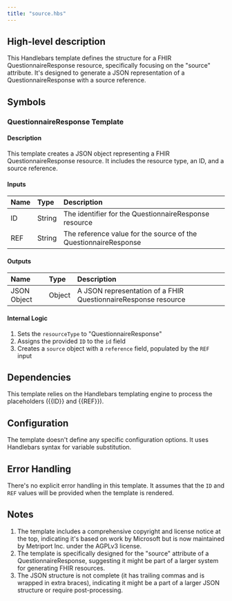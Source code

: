 ```yaml
---
title: "source.hbs"
---
```


## High-level description
This Handlebars template defines the structure for a FHIR QuestionnaireResponse resource, specifically focusing on the "source" attribute. It's designed to generate a JSON representation of a QuestionnaireResponse with a source reference.

## Symbols

### QuestionnaireResponse Template
#### Description
This template creates a JSON object representing a FHIR QuestionnaireResponse resource. It includes the resource type, an ID, and a source reference.

#### Inputs
| Name | Type | Description |
|:-----|:-----|:------------|
| ID | String | The identifier for the QuestionnaireResponse resource |
| REF | String | The reference value for the source of the QuestionnaireResponse |

#### Outputs
| Name | Type | Description |
|:-----|:-----|:------------|
| JSON Object | Object | A JSON representation of a FHIR QuestionnaireResponse resource |

#### Internal Logic
1. Sets the `resourceType` to "QuestionnaireResponse"
2. Assigns the provided `ID` to the `id` field
3. Creates a `source` object with a `reference` field, populated by the `REF` input

## Dependencies
This template relies on the Handlebars templating engine to process the placeholders ({{ID}} and {{REF}}).

## Configuration
The template doesn't define any specific configuration options. It uses Handlebars syntax for variable substitution.

## Error Handling
There's no explicit error handling in this template. It assumes that the `ID` and `REF` values will be provided when the template is rendered.

## Notes
1. The template includes a comprehensive copyright and license notice at the top, indicating it's based on work by Microsoft but is now maintained by Metriport Inc. under the AGPLv3 license.
2. The template is specifically designed for the "source" attribute of a QuestionnaireResponse, suggesting it might be part of a larger system for generating FHIR resources.
3. The JSON structure is not complete (it has trailing commas and is wrapped in extra braces), indicating it might be a part of a larger JSON structure or require post-processing.